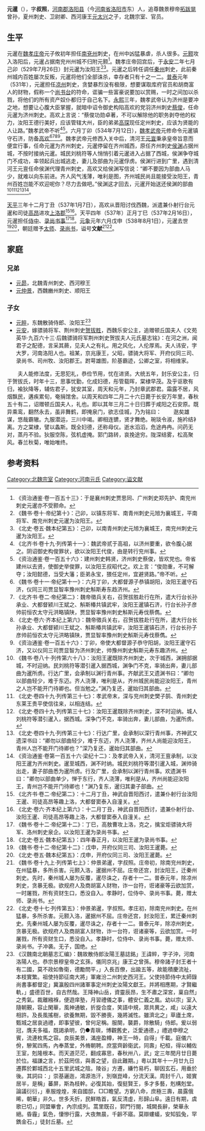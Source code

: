 '''元暹'''（{{bd|5世紀|| 538年| 8月1日 |}}），字'''叔照'''，[[河南郡|河南郡]][[洛阳县|洛阳县]]（今[[河南省|河南省]][[洛阳市|洛阳市]]东）人，追尊魏景穆帝[[拓跋晃|拓跋晃]]曾孙，夏州刺史、卫尉卿、西河康王[[元太兴|元太兴]]之子，北魏宗室、官员。

==生平==
元暹在[[魏孝庄帝|魏孝庄帝]]元子攸初年担任[[南兗州|南兗州]]刺史，在州中凶猛暴虐，杀人很多。[[元颢|元颢]]攻入洛阳后，元暹占据南兖州州城不归附元颢<ref>《资治通鉴·卷一百五十三》：于是襄州刺史贾思同、广州刺史郑先护、南兖州刺史元暹亦不受颢命。</ref>。魏孝庄帝回宫后，于[[永安_(北魏)|永安]]二年七月己卯（529年7月26日）封元暹为汝阳王<ref>《魏书·卷十·帝纪第十》：己卯，以镇东将军、南青州刺史元旭为襄城王，平南将军、南兖州刺史元暹为汝阳王。</ref><ref>《北史·卷五·魏本纪第五》：己卯，以南青州刺史元旭为襄城王，南兖州刺史元暹为汝阳王。</ref>。元暹之后转任调任[[秦州_(古代)|秦州]]刺史，此前秦州城内百姓屡次反叛，元暹将他们全部诛杀，幸存者只有十之一二。[[普泰|普泰]]元年（531年），元暹担任[[凉州|凉州]]刺史，贪婪暴烈没有极限，想要谋取库府官员和胡商富人的财物，假称一个[[尚书台|尚书台]]的符命，诓骗一些富豪说要加以赏赐，一时之间加以杀戮，将他们的所有资产奴仆都归于自己名下。[[永熙_(北魏)|永熙]]三年，魏孝武帝认为济州是要冲之地，想要让心腹大臣掌握，就暗中诏令御史构陷高欢的党羽济州刺史[[蔡俊|蔡俊]]，任命元暹为济州刺史。高欢上言说：“蔡俊功勋卓著，不可以解除他的职务剥夺他的权力，汝阳王德行美好，应该管辖大州，臣的弟弟[[高琛_(北朝)|高琛]]现任定州刺史，应该为贤能的人让路。”魏孝武帝不听<ref>《北齐书·卷十九·列传第十一》：魏武帝贰于高祖，以济州要重，欲令腹心据之。阴诏御史构俊罪状，欲以汝阳王代俊，由是转行兖州事。</ref><ref>《资治通鉴·卷一百五十六》：建州刺史韩贤，济州刺史蔡俊，皆欢党也。帝省建州以去贤，使御史举俊罪，以汝阳王叔昭代之。欢上言：“俊勋重，不可解夺；汝阳懿德，当受大藩；臣弟永宝，猥任定州，宜避贤路。”帝不听。</ref>。六月丁卯（534年7月12日），[[魏孝武帝|魏孝武帝]]元修命令元暹镇守石济，防备[[高欢|高欢]]<ref>《魏书·卷十一·帝纪第十一》：六月丁卯，大都督源子恭镇胡阳，汝阳王暹守石济，仪同三司贾显智率豫州刺史斛斯寿东趋济州。</ref><ref>《北齐书·卷二·帝纪第二》：魏帝徵兵关右，召贺拔胜赴行在所，遣大行台长孙承业、大都督颍川王斌之、斛斯椿共镇武牢，汝阳王暹镇石济，行台长孙子彦帅前恒农太守元洪略镇陕，贾显智率豫州刺史斛斯元寿伐蔡儁。</ref><ref>《北史·卷六·齐本纪上第六》：魏帝徵兵关右，召贺拔胜赴行在所，遣大行台长孙承业、大都督颍川王斌之、斛斯椿共镇武牢，汝阳王暹镇石济，行台长孙子彦帅前恒农太守元洪略镇陕，贾显智率豫州刺史斛斯元寿伐蔡儁。</ref><ref>《资治通鉴·卷一百五十六》：丁卯，帝使大都督源子恭守阳胡，汝阳王暹守石济，又以仪同三司贾显智为济州刺史，帅豫州刺史斛斯元寿东趣济州。</ref>。魏孝武帝元修西入关中后，清河王[[元亶|元亶]]秉承皇帝旨意而便宜行事，任命元暹为齐州刺史，元暹停留在齐州城西，原任齐州刺史[[侯渊|侯渊]]占据州城，不按时接纳元暹。城民刘桃符等人悄悄引着元暹进入占据了西城，侯渊争夺城门不成功，率领起兵出城逃走，妻儿及部曲为元暹俘虏。侯渊行进到广里，遇到清河王元亶任命侯渊代理青州刺史，高欢又给侯渊写信说：“卿不要因为部曲人马少，就难以向东前进。齐人风气浅薄，唯利是图，齐州城民尚且能接受汝阳王，青州百姓岂能不欢迎呢你？尽力去做吧。”侯渊这才回去，元暹开始送还侯渊的部曲<ref>《魏书·卷八十·列传第六十八》：汝阳王暹既除齐州刺史，次于城西，渊拥部据城，不时迎纳。民刘桃符等潜引暹入据西城，渊争门不克，率骑出奔，妻儿部曲为暹所虏。行达广里，会承制以渊行青州事。齐献武王又遗渊书曰：“卿勿以部曲轻少，难于东迈。齐人浇薄，唯利是从，齐州城民尚能迎汝阳王，青州之人岂不能开门待卿也。但当勉之。”渊乃复还，暹始归其部曲。</ref><ref>《北史·卷四十九·列传第三十七》：孝武帝末，深与兖州刺史樊子鹄、青州刺史东莱王贵平使信往来，以相连结。</ref><ref>《北史·卷四十九·列传第三十七》：汝阳王暹既除齐州刺史，深不时迎纳。城人刘桃符等潜引暹入，据西城。深争门不克，率骑出奔，妻儿部曲，为暹所虏。</ref><ref>《北史·卷四十九·列传第三十七》：行达广里，会承制以深行青州事，齐神武又遗深书曰：“卿勿以部曲轻少，难于东迈，齐人浇薄，齐州人尚能迎汝阳王，青州人岂不能开门待卿也？”深乃复还，暹始归其部曲。</ref><ref>《资治通鉴·卷第一百五十六·梁纪十二》：及孝武帝入关，清河王亶承制，以汝阳王暹为齐州刺史。暹至城西，渊不时纳。城民刘桃符等潜引暹入城，渊帅骑出走，妻子部曲悉为暹所虏。行及广里，会承制以渊行青州事。欢遗渊书曰："卿勿以部曲单少，惮于东行，齐人浇薄，唯利是从，齐州尚能迎汝阳王，青州岂不能开门待卿也！"渊乃复东，暹归其妻子部曲。</ref>。

[[天平_(东魏)|天平]]三年十二月丁丑（537年1月7日），高欢从晋阳讨伐西魏，派遣兼仆射行台元暹和司徒[[高昂|高昂]]进攻[[上洛郡|上洛郡]]<ref>《北齐书·卷二·帝纪第二》：十二月丁丑，神武自晋阳西讨，遣兼仆射行台汝阳王暹、司徒高昂等趣上洛，大都督窦泰入自潼关。</ref><ref>《北史·卷六·齐本纪上第六》：十二月丁丑，神武自晋阳西讨，遣兼仆射行台、汝阳王暹、司徒高昂等趣上洛，大都督窦泰入自潼关。</ref>。天平四年（537年）正月丁巳（537年2月16日），元暹担任[[侍中|侍中]]、[[录尚书事|录尚书事]]<ref>《魏书·卷十二·帝纪第十二》：丁巳，高敖曹攻上洛，克之，擒宝炬骠骑大将军、洛州刺史泉企。以汝阳王暹为录尚书事。</ref><ref>《北史·卷五·魏本纪第五》：四年春正月，以汝阳王暹为录尚书事。</ref>。[[元象|元象]]元年六月戊申（538年8月1日），元暹去世<ref>《魏书·卷十二·帝纪第十二》：戊申，开府仪同三司、汝阳王暹薨。</ref><ref>《北史·卷五·魏本纪第五》：戊申，开府仪同三司、汝阳王暹薨。</ref>，朝廷赠予[[太师|太师]]、[[录尚书|录尚书]]，谥号'''文献'''<ref>《魏书·卷十九上·列传第七上》：仲景弟暹，字叔照。庄帝初，除南兖州刺史，在州猛暴，多所杀害。元颢入洛，暹据州不屈。庄帝还宫，封汝阳王，迁秦州刺史。先时，秦州城人屡为反覆，暹尽诛之，存者十一二。普泰元年，除凉州刺史，贪暴无极。欲规府人及商胡富人财物，诈一台符，诳诸豪等云欲加赏，一时屠戮，所有资财生口，悉没自入。孝静时，位侍中、录尚书事。薨，赠太师、录尚书。</ref><ref>《北史·卷十七·列传第五》：仲景弟暹，字叔照。孝庄初，除南兖州刺史。在州猛暴，多所杀害。元颢入洛，暹据州不屈。庄帝还宫，封汝阳王，累迁秦州刺史。先秦州城人屡为反覆，暹尽诛之，存者十一二。普泰元年，除凉州刺史，贪暴无极。欲规府人及商胡富人财物，诈一台符，诳诸豪等，云欲加赏。一时屠戮，所有资财生口，悉没自入。孝静时，位侍中、录尚书事。薨，赠太师、录尚书。子冲袭。无子，国绝。</ref>。

==家庭==
===兄弟===
*[[元昴|元昴]]，北魏青州刺史、西河穆王
*[[元仲景|元仲景]]，西魏豳州刺史、顺阳王

===子女===
*[[元賥|元賥]]，东魏散骑侍郎、汝阳王<ref>《汉魏南北朝墓志汇编》：魏故散侍郎汝陽王墓誌銘」王諱賥，字子沖，河南洛陽人也。恭宗景穆皇帝之玄孫，儀同京兆」康王之曾孫。穆帝諸子封王者十有二國，莫不政如魯衛，德勵問平，」入長百僚，出踰五等，故能積慶流祉，本枝實繁。祖使持節征南大將」軍雍汾二州刺史西河王。父使持節侍中太師錄尚書事都督定」冀瀛殷四州諸軍事定州刺史汝陽文獻王。并將相應期，才賢繼軌，」盛德百世，自古然哉。王降神山岳，資靈辰昂，生不肅之深宮，稟自然」之秀氣。裁離繈褓，便遊庠塾，月習禮儀之事，體安仁義之風。幼以宗」室入隨朝覲，容止閑華，風神通敏，折旋合度，笑語中規，眾共異之，咸」以遠大相許。及長風搖樹，欲養無期，毀不勝喪，幾將滅性。雖濟北之」草廬土席，甄城之居哀過禮，即事望彼，曾何足稱。服闋，襲爵，除散騎」侍郎。爰以弱冠，膺夫多福，既謁承明，仍●青瑣，博觀舊史，泛愛通德，」禮過申穆之賓，流連枚馬之容。良辰美景，滿座盈樽，神王一時，自得」千載。庭儀六佾，驂駕四馬，內奉蒸堂，外脩朝聘。庶當齊齡衛武，同壽」杞桓，得以輔佐王室，剋隆根本。而天道茫茫，翻成寡思，春秋卅八，武」定三年閏月廿日薨於位。福謙之言，於茲罔信，與善之望，自此難期。」粵以其年十一月廿九日遷葬於鄴城西北十五里武城之陰。陵谷」方遷，縑竹易朽，聊因玄石，用垂於後。其詞曰：」崇基邐迤，鴻源浩汗，別嶺崑峰，分流天漢。周封千八，姬實居半，是稱」蕃屏，斯為枝幹。必復其始，復挺賢王，多才多藝，剋構剋堂。論議衍衍，」車服煌煌，來自國邸，□□瞻望。方窮八命，庶極三壽，晨露俄晞，朝華」非久。世多夭折，民鮮皓首，氣反清虛，形歸山阜。遠日有期，虞歌已切，」同盟畢會，內宗成列。蒿里既召，郭門行閱，城闕長辭，榮華永絕。昏霾」氣色，悽慘行露，大夜無晨，千齡不寤。莫辯螻蟻，安知狐兔，罕鐫金石，」徒封丘墓。</ref>
*[[元安|元安]]，嫁骠骑将军、荆州刺史[[贺拔胜|贺拔胜]]，西魏乐安公主，追赠顿丘国夫人<ref>《文苑英华·九百六十三·后魏骠骑将军荆州刺史贺拔夫人元氏墓志铭》：在河之洲，闻君子之配德，言采其蕨，见夫人之有礼。用之风化，人伦厚焉。夫人讳安，字大罗，河南洛阳人也。祖某，京兆康王，父昭，骠骑大将军、开府仪同三司、录尚书、司州牧、汝阳郡王。跗萼雄图，阶基霸迹，公卿之室，将相维家。
　　夫人能修法度，无思犯礼，恭俭节用，忧在进贤。大统五年，封乐安公主，归于贺拔氏，时年十三，思事忧勤，化成妇德，彤管载晖，棠棣早茂。及乎讴歌有归，褕狄降等，辅佐君子，犹安其室，周天和元年，乃封章武郡君。霜露不居，风烟飘民，遘疾累旬，奄捐馆舍。以周天和四年二月二十六日薨于长安万年里，春秋五十有二，诏赠顿丘国夫人，礼也。即以其年三月二十日归葬于咸阳之石安原。既异乘鸾，翻然永去，虽非舞鹤，即掩泉门，欲志佳城，乃为铭曰：
　　逖矣雄谋，悠哉霸辙。九服潜运，三川中竭。卿相连镳，贤才舞绝。琬琰令淑，施衿结衤离。方之棠棣，譬以螽斯。既全妇德，还称母仪。逝水滔滔，危途冉冉。问药无对，蒸丹不验。狄服空陈，弦机虚掩。郭门路转，哀挽途穷。陇深结雾，松高聚风。春兰秋菊，唯始唯终。</ref>

==参考资料==
{{reflist}}

[[Category:北魏宗室|Category:北魏宗室]]
[[Category:河南元氏|Category:河南元氏]]
[[Category:谥文献|Category:谥文献]]